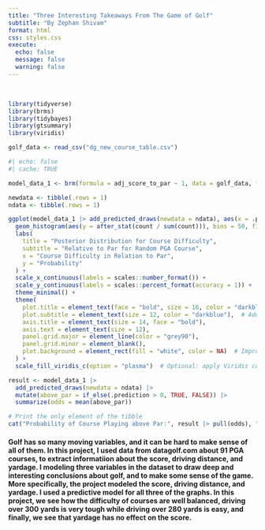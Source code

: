 ```yaml
---
title: "Three Interesting Takeaways From The Game of Golf"
subtitle: "By Zephan Shivam"
format: html
css: styles.css
execute:
  echo: false
  message: false
  warning: false
---
```


<br> 
```r
library(tidyverse)
library(brms)
library(tidybayes)
library(gtsummary)
library(viridis)
```

```r
golf_data <- read_csv("dg_new_course_table.csv")
```

```r
#| echo: false
#| cache: TRUE 

model_data_1 <- brm(formula = adj_score_to_par ~ 1, data = golf_data, family = gaussian(), silent = 2, refresh = 0, seed = 12)
```

```r
newdata <- tibble(.rows = 1)
ndata <- tibble(.rows = 1)
```

```r
ggplot(model_data_1 |> add_predicted_draws(newdata = ndata), aes(x = .prediction)) + 
  geom_histogram(aes(y = after_stat(count / sum(count))), bins = 50, fill = "cyan", color = "black", alpha = 0.8) +  # Adjusted color and alpha
  labs(
    title = "Posterior Distribution for Course Difficulty",
    subtitle = "Relative to Par for Random PGA Course",
    x = "Course Difficulty in Relation to Par",
    y = "Probability"
  ) + 
  scale_x_continuous(labels = scales::number_format()) + 
  scale_y_continuous(labels = scales::percent_format(accuracy = 1)) + 
  theme_minimal() +
  theme(
    plot.title = element_text(face = "bold", size = 16, color = "darkblue"),  # Improved title
    plot.subtitle = element_text(size = 12, color = "darkblue"),  # Added subtitle
    axis.title = element_text(size = 14, face = "bold"),
    axis.text = element_text(size = 12),
    panel.grid.major = element_line(color = "grey90"),
    panel.grid.minor = element_blank(),
    plot.background = element_rect(fill = "white", color = NA)  # Improved background
  ) +
  scale_fill_viridis_c(option = "plasma")  # Optional: apply Viridis color scale
```

```r
result <- model_data_1 |> 
  add_predicted_draws(newdata = ndata) |>
  mutate(above_par = if_else(.prediction > 0, TRUE, FALSE)) |>
  summarize(odds = mean(above_par))

# Print the only element of the tibble
cat("Probability of Course Playing above Par:", result |> pull(odds), "\n")
```
#### Golf has so many moving variables, and it can be hard to make sense of all of them. In this project, I used data from datagolf.com about 91 PGA courses, to extract informatiion about the score, driving distance, and yardage. I modeling three variables in the dataset to draw deep and interesting conclusions about golf, and to make some sense of the game. More specifically, the project modeled the score, driving distance, and yardage. I used a predictive model for all three of the graphs. In this project, we see how the difficulty of courses are well balanced, driving over 300 yards is very tough while driving over 280 yards is easy, and finally, we see that yardage has no effect on the score.
